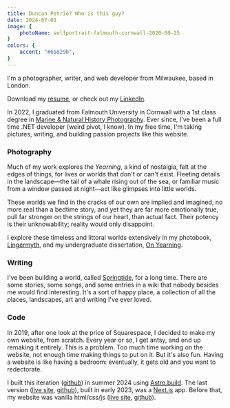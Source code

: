 ```yaml
---
title: Duncan Petrie? Who is this guy?
date: 2024-07-01
image: {
    photoName: selfportrait-falmouth-cornwall-2020-09-25
}
colors: {
    accent: "#65829b",
}
---
```

I'm a photographer, writer, and web developer from Milwaukee, based in London.

Download my [resume](resume.pdf), or check out my [LinkedIn]().

In 2022, I graduated from Falmouth University in Cornwall with a 1st class degree in [Marine & Natural History Photography](https://www.falmouth.ac.uk/study/undergraduate/marine-natural-history-photography). Ever since, I've been a full time .NET developer (weird pivot, I know). In my free time, I'm taking pictures, writing, and building passion projects like this website.

### Photography

Much of my work explores the _Yearning_, a kind of nostalgia, felt at the edges of things, for lives or worlds that don't or can't exist. Fleeting details in the landscape—the tail of a whale rising out of the sea, or familiar music from a window passed at night—act like glimpses into little worlds.

These worlds we find in the cracks of our own are implied and imagined, no more real than a bedtime story, and yet they are far more emotionally true, pull far stronger on the strings of our heart, than actual fact. Their potency is their unknowability; reality would only disappoint.

I explore these timeless and littoral worlds extensively in my photobook, [Lingermyth](/lingermyth), and my undergraduate dissertation, [On Yearning](/on-yearning).

### Writing

I've been building a world, called [Springtide](), for a long time. There are some stories, some songs, and some entries in a wiki that nobody besides me would find interesting. It's a sort of happy place, a collection of all the places, landscapes, art and writing I've ever loved.

### Code

In 2019, after one look at the price of Squarespace, I decided to make my own website, from scratch. Every year or so, I get antsy, and end up remaking it entirely. This is a problem. Too much time working on the website, not enough time making things to put on it. But it's also fun. Having a website is like having a bedroom: eventually, it gets old and you want to redectorate.

I built this iteration ([github](https://github.com/probablyduncan/duncanpetrie.astro)) in summer 2024 using [Astro.build](https://docs.astro.build/en/getting-started/). The last version ([live site](https://duncanpetrie.vercel.app/), [github](https://github.com/probablyduncan/duncanpetrie.nextjs)), built in early 2023, was a [Next.js](https://nextjs.org/docs) app. Before that, my website was vanilla html/css/js ([live site](https://probablyduncan.github.io/), [github](https://github.com/probablyduncan/probablyduncan.github.io)).